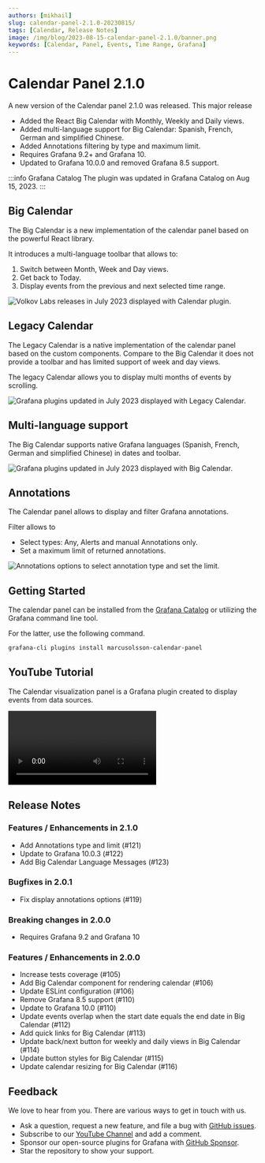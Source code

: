 ```yaml
---
authors: [mikhail]
slug: calendar-panel-2.1.0-20230815/
tags: [Calendar, Release Notes]
image: /img/blog/2023-08-15-calendar-panel-2.1.0/banner.png
keywords: [Calendar, Panel, Events, Time Range, Grafana]
---
```



# Calendar Panel 2.1.0

A new version of the Calendar panel 2.1.0 was released. This major release

- Added the React Big Calendar with Monthly, Weekly and Daily views.
- Added multi-language support for Big Calendar: Spanish, French, German and simplified Chinese.
- Added Annotations filtering by type and maximum limit.
- Requires Grafana 9.2+ and Grafana 10.
- Updated to Grafana 10.0.0 and removed Grafana 8.5 support.

:::info Grafana Catalog
The plugin was updated in Grafana Catalog on Aug 15, 2023.
:::

## Big Calendar

The Big Calendar is a new implementation of the calendar panel based on the powerful React library.

It introduces a multi-language toolbar that allows to:

1. Switch between Month, Week and Day views.
2. Get back to Today.
3. Display events from the previous and next selected time range.

<Image
  title="Volkov Labs releases in July 2023 displayed with Calendar plugin."
  src="/img/blog/2023-08-15-calendar-panel-2.1.0/big.png"
/>

## Legacy Calendar

The Legacy Calendar is a native implementation of the calendar panel based on the custom components. Compare to the Big Calendar it does not provide a toolbar and has limited support of week and day views.

The legacy Calendar allows you to display multi months of events by scrolling.

<Image
  title="Grafana plugins updated in July 2023 displayed with Legacy Calendar."
  src="/img/blog/2023-08-15-calendar-panel-2.1.0/legacy.png"
/>

## Multi-language support

The Big Calendar supports native Grafana languages (Spanish, French, German and simplified Chinese) in dates and toolbar.

<Image
  title="Grafana plugins updated in July 2023 displayed with Big Calendar."
  src="/img/blog/2023-08-15-calendar-panel-2.1.0/spanish.png"
/>

## Annotations

The Calendar panel allows to display and filter Grafana annotations.

Filter allows to

- Select types: Any, Alerts and manual Annotations only.
- Set a maximum limit of returned annotations.

<Image
  title="Annotations options to select annotation type and set the limit."
  src="/img/blog/2023-08-15-calendar-panel-2.1.0/annotations.png"
/>

## Getting Started

The calendar panel can be installed from the [Grafana Catalog](https://grafana.com/grafana/plugins/marcusolsson-calendar-panel/) or utilizing the Grafana command line tool.

For the latter, use the following command.

```bash
grafana-cli plugins install marcusolsson-calendar-panel
```

## YouTube Tutorial

The Calendar visualization panel is a Grafana plugin created to display events from data sources.

<Video
  src="https://www.youtube.com/embed/iPJ122x0oos"
  title="Display events from JSON API data source."
/>

## Release Notes

### Features / Enhancements in 2.1.0

- Add Annotations type and limit (#121)
- Update to Grafana 10.0.3 (#122)
- Add Big Calendar Language Messages (#123)

### Bugfixes in 2.0.1

- Fix display annotations options (#119)

### Breaking changes in 2.0.0

- Requires Grafana 9.2 and Grafana 10

### Features / Enhancements in 2.0.0

- Increase tests coverage (#105)
- Add Big Calendar component for rendering calendar (#106)
- Update ESLint configuration (#106)
- Remove Grafana 8.5 support (#110)
- Update to Grafana 10.0 (#110)
- Update events overlap when the start date equals the end date in Big Calendar (#112)
- Add quick links for Big Calendar (#113)
- Update back/next button for weekly and daily views in Big Calendar (#114)
- Update button styles for Big Calendar (#115)
- Update calendar resizing for Big Calendar (#116)

## Feedback

We love to hear from you. There are various ways to get in touch with us.

- Ask a question, request a new feature, and file a bug with [GitHub issues](https://github.com/volkovlabs/volkovlabs-calendar-panel/issues/new/choose).
- Subscribe to our [YouTube Channel](https://www.youtube.com/@volkovlabs) and add a comment.
- Sponsor our open-source plugins for Grafana with [GitHub Sponsor](https://github.com/sponsors/VolkovLabs).
- Star the repository to show your support.
